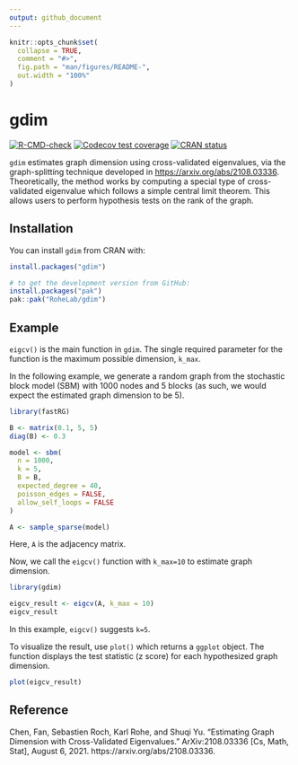 ```yaml
---
output: github_document
---
```


<!-- README.md is generated from README.Rmd. Please edit that file -->

```r
knitr::opts_chunk$set(
  collapse = TRUE,
  comment = "#>",
  fig.path = "man/figures/README-",
  out.width = "100%"
)
```

# gdim

<!-- badges: start -->
[![R-CMD-check](https://github.com/RoheLab/gdim/actions/workflows/R-CMD-check.yaml/badge.svg)](https://github.com/RoheLab/gdim/actions/workflows/R-CMD-check.yaml)
[![Codecov test coverage](https://codecov.io/gh/RoheLab/gdim/branch/main/graph/badge.svg)](https://app.codecov.io/gh/RoheLab/gdim?branch=main)
[![CRAN status](https://www.r-pkg.org/badges/version/gdim)](https://CRAN.R-project.org/package=gdim)
<!-- badges: end -->

`gdim` estimates graph dimension using cross-validated eigenvalues, via the graph-splitting technique developed in <https://arxiv.org/abs/2108.03336>. Theoretically, the method works by computing a special type of cross-validated eigenvalue which follows a simple central limit theorem. This allows users to perform hypothesis tests on the rank of the graph.

## Installation

You can install `gdim` from CRAN with:

``` r
install.packages("gdim")

# to get the development version from GitHub:
install.packages("pak")
pak::pak("RoheLab/gdim")
```

## Example

`eigcv()` is the main function in `gdim`. The single required parameter for the function is the maximum possible dimension, `k_max`. 

In the following example, we generate a random graph from the stochastic block model (SBM) with 1000 nodes and 5 blocks (as such, we would expect the estimated graph dimension to be 5). 

```r
library(fastRG)

B <- matrix(0.1, 5, 5)
diag(B) <- 0.3

model <- sbm(
  n = 1000,
  k = 5,
  B = B,
  expected_degree = 40,
  poisson_edges = FALSE,
  allow_self_loops = FALSE
)

A <- sample_sparse(model)
```
Here, `A` is the adjacency matrix.

Now, we call the `eigcv()` function with `k_max=10` to estimate graph dimension. 
```r
library(gdim)

eigcv_result <- eigcv(A, k_max = 10)
eigcv_result
```
In this example, `eigcv()` suggests `k=5`. 

To visualize the result, use `plot()` which returns a `ggplot` object. The function displays the test statistic (z score) for each hypothesized graph dimension.

```r
plot(eigcv_result)
```

## Reference

Chen, Fan, Sebastien Roch, Karl Rohe, and Shuqi Yu. “Estimating Graph Dimension with Cross-Validated Eigenvalues.” ArXiv:2108.03336 [Cs, Math, Stat], August 6, 2021. https://arxiv.org/abs/2108.03336.

